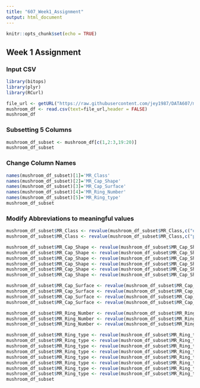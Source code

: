 ```yaml
---
title: "607_Week1_Assignment"
output: html_document
---
```


```r
knitr::opts_chunk$set(echo = TRUE)
```

## Week 1 Assignment {.tabset .tabset-pills}
### Input CSV

```r
library(bitops)
library(plyr)
library(RCurl)

file_url <- getURL("https://raw.githubusercontent.com/jey1987/DATA607/master/Week1_Assignment/agaricus-lepiota.data")
mushroom_df <- read.csv(text=file_url,header = FALSE)
mushroom_df
```

### Subsetting 5 Columns 
```r

mushroom_df_subset <- mushroom_df[c(1,2:3,19:20)]
mushroom_df_subset
```
### Change Column Names 
```r
names(mushroom_df_subset)[1]='MR_Class'
names(mushroom_df_subset)[2]='MR_Cap_Shape'
names(mushroom_df_subset)[3]='MR_Cap_Surface'
names(mushroom_df_subset)[4]='MR_Ring_Number'
names(mushroom_df_subset)[5]='MR_Ring_type'
mushroom_df_subset
```
### Modify Abbreviations to meaningful values

```r
mushroom_df_subset$MR_Class <- revalue(mushroom_df_subset$MR_Class,c("e"="Edible"))
mushroom_df_subset$MR_Class <- revalue(mushroom_df_subset$MR_Class,c("p"="Poisonous"))

mushroom_df_subset$MR_Cap_Shape <- revalue(mushroom_df_subset$MR_Cap_Shape,c("b"="Bell"))
mushroom_df_subset$MR_Cap_Shape <- revalue(mushroom_df_subset$MR_Cap_Shape,c("c"="Conical"))
mushroom_df_subset$MR_Cap_Shape <- revalue(mushroom_df_subset$MR_Cap_Shape,c("x"="Convex"))
mushroom_df_subset$MR_Cap_Shape <- revalue(mushroom_df_subset$MR_Cap_Shape,c("f"="Flat"))
mushroom_df_subset$MR_Cap_Shape <- revalue(mushroom_df_subset$MR_Cap_Shape,c("k"="Knobbed"))
mushroom_df_subset$MR_Cap_Shape <- revalue(mushroom_df_subset$MR_Cap_Shape,c("s"="Sunken"))

mushroom_df_subset$MR_Cap_Surface <- revalue(mushroom_df_subset$MR_Cap_Surface,c("f"="Fibrous"))
mushroom_df_subset$MR_Cap_Surface <- revalue(mushroom_df_subset$MR_Cap_Surface,c("g"="Grooves"))
mushroom_df_subset$MR_Cap_Surface <- revalue(mushroom_df_subset$MR_Cap_Surface,c("y"="Scaly"))
mushroom_df_subset$MR_Cap_Surface <- revalue(mushroom_df_subset$MR_Cap_Surface,c("s"="Smooth"))

mushroom_df_subset$MR_Ring_Number <- revalue(mushroom_df_subset$MR_Ring_Number,c("n"="None"))
mushroom_df_subset$MR_Ring_Number <- revalue(mushroom_df_subset$MR_Ring_Number,c("o"="One"))
mushroom_df_subset$MR_Ring_Number <- revalue(mushroom_df_subset$MR_Ring_Number,c("t"="Two"))

mushroom_df_subset$MR_Ring_type <- revalue(mushroom_df_subset$MR_Ring_type,c("c"="Cobwebby"))
mushroom_df_subset$MR_Ring_type <- revalue(mushroom_df_subset$MR_Ring_type,c("e"="Evanescent"))
mushroom_df_subset$MR_Ring_type <- revalue(mushroom_df_subset$MR_Ring_type,c("f"="Flaring"))
mushroom_df_subset$MR_Ring_type <- revalue(mushroom_df_subset$MR_Ring_type,c("l"="Large"))
mushroom_df_subset$MR_Ring_type <- revalue(mushroom_df_subset$MR_Ring_type,c("n"="None"))
mushroom_df_subset$MR_Ring_type <- revalue(mushroom_df_subset$MR_Ring_type,c("p"="Pendant"))
mushroom_df_subset$MR_Ring_type <- revalue(mushroom_df_subset$MR_Ring_type,c("s"="Sheathing"))
mushroom_df_subset$MR_Ring_type <- revalue(mushroom_df_subset$MR_Ring_type,c("z"="Zone"))
mushroom_df_subset
```
